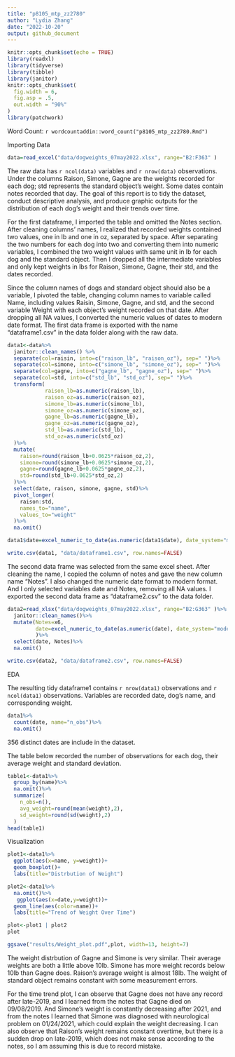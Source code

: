 ```yaml
---
title: "p8105_mtp_zz2780"
author: "Lydia Zhang"
date: "2022-10-20"
output: github_document
---
```


```r
knitr::opts_chunk$set(echo = TRUE)
library(readxl)
library(tidyverse)
library(tibble)
library(janitor)
knitr::opts_chunk$set(
  fig.width = 6,
  fig.asp = .5,
  out.width = "90%"
)
library(patchwork)
```


Word Count: `r wordcountaddin::word_count("p8105_mtp_zz2780.Rmd")`

Importing Data

```r
data=read_excel("data/dogweights_07may2022.xlsx", range="B2:F363" )
```


The raw data has `r ncol(data)` variables and `r nrow(data)` observations. Under the columns Raison, Simone, Gagne are the weights recorded for each dog; std represents the standard object's weight. Some dates contain notes recorded that day. The goal of this report is to tidy the dataset, conduct descriptive analysis, and produce graphic outputs for the distribution of each dog's weight and their trends over time.

For the first dataframe, I imported the table and omitted the Notes section. After cleaning columns' names, I realized that recorded weights contained two values, one in lb and one in oz, separated by space. After separating the two numbers for each dog into two and converting them into numeric variables, I combined the two weight values with same unit in lb for each dog and the standard object. Then I dropped all the intermediate variables and only kept weights in lbs for Raison, Simone, Gagne, their std, and the dates recorded. 

Since the column names of dogs and standard object should also be a variable, I pivoted the table, changing column names to variable called Name, including values Raisin, Simone, Gagne, and std, and the second variable Weight with each object's weight recorded on that date. After dropping all NA values, I converted the numeric values of dates to modern date format. The first data frame is exported with the name "dataframe1.csv" in the data folder along with the raw data.

```r
data1<-data%>%
  janitor::clean_names() %>%
  separate(col=raisin, into=c("raison_lb", "raison_oz"), sep=" ")%>%
  separate(col=simone, into=c("simone_lb", "simone_oz"), sep=" ")%>%
  separate(col=gagne, into=c("gagne_lb", "gagne_oz"), sep=" ")%>%
  separate(col=std, into=c("std_lb", "std_oz"), sep=" ")%>%
  transform(
            raison_lb=as.numeric(raison_lb),
            raison_oz=as.numeric(raison_oz),
            simone_lb=as.numeric(simone_lb),
            simone_oz=as.numeric(simone_oz),
            gagne_lb=as.numeric(gagne_lb),
            gagne_oz=as.numeric(gagne_oz),
            std_lb=as.numeric(std_lb),
            std_oz=as.numeric(std_oz)
  )%>%
  mutate(
    raison=round(raison_lb+0.0625*raison_oz,2),
    simone=round(simone_lb+0.0625*simone_oz,2),
    gagne=round(gagne_lb+0.0625*gagne_oz,2),
    std=round(std_lb+0.0625*std_oz,2)
  )%>%
  select(date, raison, simone, gagne, std)%>%
  pivot_longer(
    raison:std,
    names_to="name",
    values_to="weight"
  )%>%
  na.omit()

data1$date=excel_numeric_to_date(as.numeric(data1$date), date_system="modern")

write.csv(data1, "data/dataframe1.csv", row.names=FALSE)
```

The second data frame was selected from the same excel sheet. After cleaning the name, I copied the column of notes and gave the new column name "Notes". I also changed the numeric date format to modern format. And I only selected variables date and Notes, removing all NA values. I exported the second data frame as "dataframe2.csv" to the data folder.

```r
data2=read_xlsx("data/dogweights_07may2022.xlsx", range="B2:G363" )%>%
  janitor::clean_names()%>%
  mutate(Notes=x6,
         date=excel_numeric_to_date(as.numeric(date), date_system="modern")
         )%>%
  select(date, Notes)%>%
  na.omit()

write.csv(data2, "data/dataframe2.csv", row.names=FALSE)
```

EDA

The resulting tidy dataframe1 contains `r nrow(data1)` observations and `r ncol(data1)` observations. Variables are recorded date, dog's name, and corresponding weight.

```r
data1%>%
  count(date, name="n_obs")%>%
  na.omit()
```

356 distinct dates are include in the dataset. 

The table below recorded the number of observations for each dog, their average weight and standard deviation. 

```r
table1<-data1%>%
  group_by(name)%>%
  na.omit()%>%
  summarize(
    n_obs=n(),
    avg_weight=round(mean(weight),2),
    sd_weight=round(sd(weight),2)
  )
head(table1)
```

Visualization

```r
plot1<-data1%>%
  ggplot(aes(x=name, y=weight))+
  geom_boxplot()+
  labs(title="Distrbution of Weight")

plot2<-data1%>%
  na.omit()%>%
   ggplot(aes(x=date,y=weight))+
  geom_line(aes(color=name))+
  labs(title="Trend of Weight Over Time")

plot<-plot1 | plot2
plot

ggsave("results/Weight_plot.pdf",plot, width=13, height=7)
```
The weight distrbution of Gagne and Simone is very similar. Their average weights are both a little above 10lb. Simone has more weight records below 10lb than Gagne does. Raison's average weight is almost 18lb. The weight of standard object remains constant with some measurement errors. 

For the time trend plot, I can observe that Gagne does not have any record after late-2019, and I learned from the notes that Gagne died on 09/08/2019. And Simone's weight is constantly decreasing after 2021, and from the notes I learned that Simone was diagnosed with neurological problem on 01/24/2021, which could explain the weight decreasing. I can also observe that Raison's weight remains constant overtime, but there is a sudden drop on late-2019, which does not make sense according to the notes, so I am assuming this is due to record mistake. 





